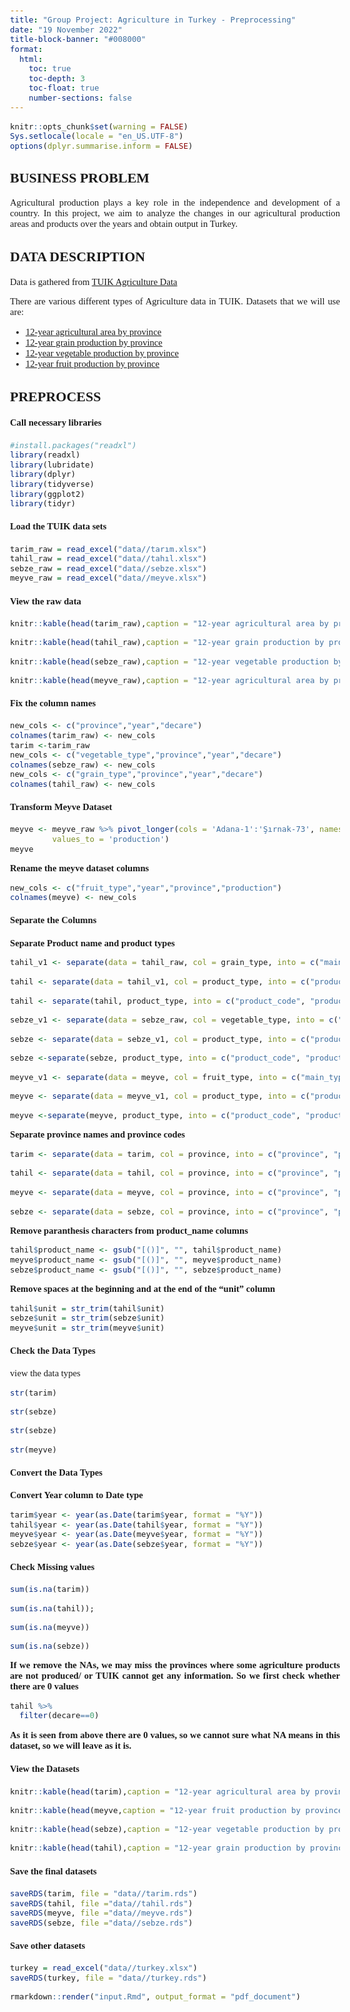 ```yaml
---
title: "Group Project: Agriculture in Turkey - Preprocessing"
date: "19 November 2022"
title-block-banner: "#008000"
format:
  html:
    toc: true
    toc-depth: 3
    toc-float: true
    number-sections: false
---
```


```{=html}
<style>
    body { 
    font-family: Calibri;
    text-align: justify;
    font-size: 11pt;
    div.hidecode + pre {display: none}
    }
</style>
```
::: hidecode
```r
knitr::opts_chunk$set(warning = FALSE)
Sys.setlocale(locale = "en_US.UTF-8")
options(dplyr.summarise.inform = FALSE)
```
:::

## BUSINESS PROBLEM 

Agricultural production plays a key role in the independence and development of a country. In this project, we aim to analyze the changes in our agricultural production areas and products over the years and obtain output in Turkey.

## DATA DESCRIPTION 

Data is gathered from [TUIK Agriculture Data](https://biruni.tuik.gov.tr/medas/?kn=92&locale=tr)

There are various different types of Agriculture data in TUIK. Datasets that we will use are:

* [12-year agricultural area by province](https://github.com/pjournal/mef06g-peace-trust/raw/main/project/data/tarım.xlsx)
* [12-year grain production by province](https://github.com/pjournal/mef06g-peace-trust/raw/main/project/data/tahıl.xlsx)
* [12-year vegetable production by province](https://github.com/pjournal/mef06g-peace-trust/raw/main/project/data/sebze.xlsx)
* [12-year fruit production by province](https://github.com/pjournal/mef06g-peace-trust/raw/main/project/data/meyve.xlsx)

## PREPROCESS

#### Call necessary libraries

```r
#install.packages("readxl")
library(readxl)
library(lubridate)
library(dplyr)
library(tidyverse)
library(ggplot2)
library(tidyr)
```

#### Load the TUIK data sets

```r
tarim_raw = read_excel("data//tarım.xlsx")
tahil_raw = read_excel("data//tahıl.xlsx")
sebze_raw = read_excel("data//sebze.xlsx")
meyve_raw = read_excel("data//meyve.xlsx")
```


#### View the raw data

```r
knitr::kable(head(tarim_raw),caption = "12-year agricultural area by province")
```

```r
knitr::kable(head(tahil_raw),caption = "12-year grain production by province")
```

```r
knitr::kable(head(sebze_raw),caption = "12-year vegetable production by province")
```

```r
knitr::kable(head(meyve_raw),caption = "12-year agricultural area by province")
```

#### Fix the column names

```r
new_cols <- c("province","year","decare")
colnames(tarim_raw) <- new_cols
tarim <-tarim_raw
new_cols <- c("vegetable_type","province","year","decare")
colnames(sebze_raw) <- new_cols
new_cols <- c("grain_type","province","year","decare")
colnames(tahil_raw) <- new_cols
```

#### Transform Meyve Dataset

```r
meyve <- meyve_raw %>% pivot_longer(cols = 'Adana-1':'Şırnak-73', names_to = 'province',
         values_to = 'production') 
meyve
```
**Rename the meyve dataset columns**

```r
new_cols <- c("fruit_type","year","province","production")
colnames(meyve) <- new_cols
```

#### Separate the Columns

**Separate Product name and product types**
```r
tahil_v1 <- separate(data = tahil_raw, col = grain_type, into = c("main_type", "product_type"), sep = " ve ")

tahil <- separate(data = tahil_v1, col = product_type, into = c("product_type", "unit"), sep = "-")

tahil <- separate(tahil, product_type, into = c("product_code", "product_name"), sep = "^\\S*\\K\\s+")

sebze_v1 <- separate(data = sebze_raw, col = vegetable_type, into = c("main_type", "product_type"), sep = " ve ")

sebze <- separate(data = sebze_v1, col = product_type, into = c("product_type", "unit"), sep = "-")

sebze <-separate(sebze, product_type, into = c("product_code", "product_name"), sep = "^\\S*\\K\\s+")

meyve_v1 <- separate(data = meyve, col = fruit_type, into = c("main_type", "product_type"), sep = " ve ")

meyve <- separate(data = meyve_v1, col = product_type, into = c("product_type", "unit"), sep = "-")

meyve <-separate(meyve, product_type, into = c("product_code", "product_name"), sep = "^\\S*\\K\\s+")

```

**Separate province names and province codes**

```r

tarim <- separate(data = tarim, col = province, into = c("province", "province_code"), sep = "-")

tahil <- separate(data = tahil, col = province, into = c("province", "province_code"), sep = "-")

meyve <- separate(data = meyve, col = province, into = c("province", "province_code"), sep = "-")

sebze <- separate(data = sebze, col = province, into = c("province", "province_code"), sep = "-")
```

**Remove paranthesis characters from product_name columns**

```r

tahil$product_name <- gsub("[()]", "", tahil$product_name)
meyve$product_name <- gsub("[()]", "", meyve$product_name)
sebze$product_name <- gsub("[()]", "", sebze$product_name)

```
**Remove spaces at the beginning and at the end of the "unit" column**
```r
tahil$unit = str_trim(tahil$unit)
sebze$unit = str_trim(sebze$unit)
meyve$unit = str_trim(meyve$unit)
```

#### Check the Data Types

view the data types
```r
str(tarim)

```
```r
str(sebze)
```

```r
str(sebze)

```

```r
str(meyve)

```

#### Convert the Data Types

**Convert Year column to Date type**

```r
tarim$year <- year(as.Date(tarim$year, format = "%Y"))
tahil$year <- year(as.Date(tahil$year, format = "%Y"))
meyve$year <- year(as.Date(meyve$year, format = "%Y"))
sebze$year <- year(as.Date(sebze$year, format = "%Y"))
```

#### Check Missing values

```r
sum(is.na(tarim))
```
```r
sum(is.na(tahil));
```
```r
sum(is.na(meyve))
```
```r
sum(is.na(sebze))
```
**If we remove the NAs, we may miss the provinces where some agriculture products are not produced/ or TUIK cannot get any information. So we first check whether there are 0 values**

```r
tahil %>%
  filter(decare==0)
```
**As it is seen from above there are 0 values, so we cannot sure what NA means in this dataset, so we will leave as it is.**


#### View the Datasets

```r
knitr::kable(head(tarim),caption = "12-year agricultural area by province")
```

```r
knitr::kable(head(meyve,caption = "12-year fruit production by province"))
```


```r
knitr::kable(head(sebze),caption = "12-year vegetable production by province")
```

```r
knitr::kable(head(tahil),caption = "12-year grain production by province")
```
#### Save the final datasets

```r
saveRDS(tarim, file = "data//tarim.rds")
saveRDS(tahil, file ="data//tahil.rds")
saveRDS(meyve, file ="data//meyve.rds")
saveRDS(sebze, file ="data//sebze.rds")

```

#### Save other datasets

```r
turkey = read_excel("data//turkey.xlsx")
saveRDS(turkey, file = "data//turkey.rds")
```

```r
rmarkdown::render("input.Rmd", output_format = "pdf_document")
```

